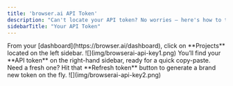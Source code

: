 ```yaml
---
title: 'browser.ai API Token'
description: "Can't locate your API token? No worries — here's how to track it down like a pro."
sidebarTitle: "Your API Token"
---
```

<Steps>
  <Step title="Open dashboard">
    From your [dashboard](https://browser.ai/dashboard), click on **Projects** located on the left sidebar.
    <Frame as="div">
      ![](img/browserai-api-key1.png)
    </Frame>
  </Step>
  <Step title="Copy your Token">
    You’ll find your **API token** on the right-hand sidebar, ready for a quick copy-paste. Need a fresh one? Hit that **Refresh token** button to generate a brand new token on the fly.
    <Frame as="div">
      ![](img/browserai-api-key2.png)
    </Frame>
  </Step>
</Steps>